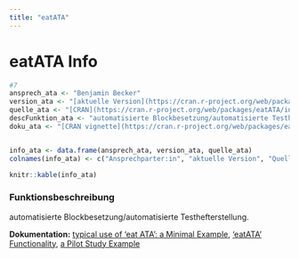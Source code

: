 ```yaml
---
title: "eatATA"
---
```


# eatATA Info

```r
#7
ansprech_ata <- "Benjamin Becker"
version_ata <- "[aktuelle Version](https://cran.r-project.org/web/packages/eatATA/index.html)"
quelle_ata <- "[CRAN](https://cran.r-project.org/web/packages/eatATA/index.html)"
descFunktion_ata <- "automatisierte Blockbesetzung/automatisierte Testhefterstellung."
doku_ata <- "[CRAN vignette](https://cran.r-project.org/web/packages/eatATA/vignettes/eatATA.html)"


info_ata <- data.frame(ansprech_ata, version_ata, quelle_ata)
colnames(info_ata) <- c("Ansprechparter:in", "aktuelle Version", "Quelle")

knitr::kable(info_ata)
```

### Funktionsbeschreibung

automatisierte Blockbesetzung/automatisierte Testhefterstellung.

**Dokumentation:** [typical use of 'eat ATA': a Minimal Example](https://cran.r-project.org/web/packages/eatATA/vignettes/minimal_example.html), ['eatATA' Functionality](https://cran.r-project.org/web/packages/eatATA/vignettes/overview.html), [a Pilot Study Example](https://cran.r-project.org/web/packages/eatATA/vignettes/use_case_pilot_study.html)
